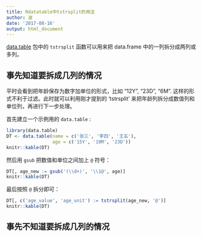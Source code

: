 ```yaml
---
title: Rdatatable中tstrsplit的用法
author: 波
date: '2017-08-16'
output: html_document
---
```


[data.table](http://rdatatable.com) 包中的 `tstrsplit` 函数可以用来把 data.frame 中的一列拆分成两列或多列。

## 事先知道要拆成几列的情况
平时会看到把年龄保存为数字加单位的形式，比如 "12Y", "23D", "6M". 这样的形式不利于过滤。此时就可以利用刚才提到的 'tstrsplit' 来把年龄列拆分成数值列和单位列，再进行下一步处理。

首先建立一个示例用的 `data.table` : 
```r
library(data.table)
DT <- data.table(name = c('张三', '李四', '王五'),
                 age = c('15Y', '10M', '23D'))
knitr::kable(DT)
```

然后用 `gsub` 把数值和单位之间加上 `@` 符号：
```r
DT[, age_new := gsub('(\\d+)', '\\1@', age)]
knitr::kable(DT)
```

最后按照 `@` 拆分即可：
```r
DT[, c('age_value', 'age_unit') := tstrsplit(age_new, '@')]
knitr::kable(DT)
```

## 事先不知道要拆成几列的情况
